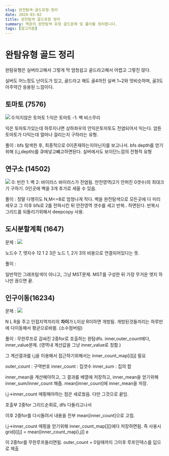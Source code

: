 ```yaml
---
slug: 완전탐색-골드유형-정리
date: 2024-03-02
title: 완전탐색 골드유형 정리
summary: 백준의 완전탐색 유형 골드문제 및 풀이를 정리합니다.
tags: [알고리즘]
---
```


# 완탐유형 골드 정리

완탐유형은 실버라고해서 그렇게 막 엄청쉽고
골드라고해서 어렵고 그렇진 않다.

실버도 어느정도 난이도가 있고,
골드라고 해도 골4까진 실버 1~2와 엇비슷하며, 골3도 아주약간 응용된 느낌이다.

## 토마토 (7576)

![](https://velog.velcdn.com/images/skiende74/post/0c9e58b1-cd03-495d-a91f-c4a532faaf54/image.png)
0:익지않은 토마토
1:익은 토마토
-1: 벽 비스무리

익은 토마토가있는데 하루지나면 상하좌우의 안익은토마토도 전염되어서 익는다.
암튼 토마토가 다익는데 얼마나 걸리는지 구하라는 유형.

풀이 : bfs 탐색한 후,
최종적으로 0이존재하는지아닌지를 보고나서.
bfs depth를 얻기위해 (i,j,depth)를 큐에넣고뺴고하면된다.
실버에서도 보이던느낌의 전형적 유형

## 연구소 (14502)

![](https://velog.velcdn.com/images/skiende74/post/8f229a4e-6b24-4e2d-b64c-fc4f64e44649/image.png)
0: 빈칸
1: 벽
2: 바이러스
바이러스가 전염됨.
안전영역(2가 안퍼진 0갯수)의 최대크기 구하기.
0인곳에 벽을 3개 추가로 세울 수 있음.

풀이 : 정말 다행히도 N,M\<=8로 엄청나게 작다.
벽을 완전탐색으로 모든곳에 다 미리 세우고
그 이후 bfs로 2를 전파시킨 뒤 안전영역 갯수를 세고
반복.. 하면된다.
반복시 그리드를 되돌리기위해서 deepcopy 사용.

## 도시분할계획 (1647)

문제 :
![](https://velog.velcdn.com/images/skiende74/post/7635321d-0422-46a5-a71c-e398c6660961/image.png)

노드수 7, 엣지수 12
1 2 3은 노드 1, 2가 3의 비용으로 연결되어있다는 뜻.

풀이 :

일반적인 그래프탐색이 아니고, 그냥 MST문제.
MST를 구성한 뒤 가장 무거운 엣지 하나만 끊으면 끝.

## 인구이동(16234)

문제 :
![](https://velog.velcdn.com/images/skiende74/post/0268bbba-b4d0-4282-a851-583f3be371e5/image.png)

N L R을 주고
인접지역끼리의 **차이**가 L이상 R이하면 개방됨.
개방된것들끼리는 하루만에 다이동해서 평균으로바뀜.
(소수점버림)

풀이 :
무한루프로 감싸진 2중for로 호출하는 완탐dfs.
inner,outer_count에다, inner_value문제.
(영역내 계산값을 그냥 inner_value로 칭함.)

그 계산결과를 i,j을 이용해서 접근하기위해서는
inner_count_map[i][j] 필요

outer_count : 구역번호
inner_count : 집갯수
inner_sum : 집의 합

inner_mean을 계산해야하고,
그 결과를 배열에 저장하고,
inner_mean을 얻기위해 inner_sum/inner_count 해줌.
mean[inner_count]에 inner_mean을 저장.

i,j->inner_count 매핑해야하는 점은 새로웠음.
다만 그것으로 끝임.

호출부
2중for 그리드순회로, dfs 다돌리고나서

이후 2중for를 다시돌려서 내용을 전부
mean[inner_count]으로 고침.

i,j->inner_count 매핑을 얻기위해
inner_count_map[][]에다 저장하면됨.
즉 사용시 grid[i][j] = mean[inner_count_map[i,j]]
e

이 2중for를 무한루프돌리면됨. outer_count = 0일때까지
그이후 루프인덱스를 답으로 제출
